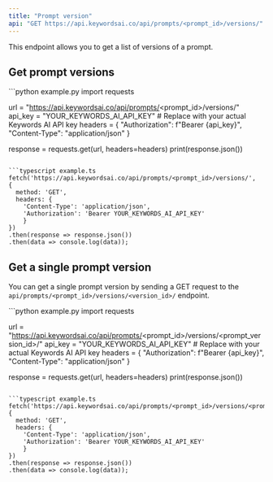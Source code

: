 ```yaml
---
title: "Prompt version"
api: "GET https://api.keywordsai.co/api/prompts/<prompt_id>/versions/"
---
```


This endpoint allows you to get a list of versions of a prompt.

## Get prompt versions

<CodeGroup>
```python example.py
import requests

url = "https://api.keywordsai.co/api/prompts/<prompt_id>/versions/"
api_key = "YOUR_KEYWORDS_AI_API_KEY" # Replace with your actual Keywords AI API key
headers = {
    "Authorization": f"Bearer {api_key}",
    "Content-Type": "application/json"
}

response = requests.get(url, headers=headers)
print(response.json())
```

```typescript example.ts
fetch('https://api.keywordsai.co/api/prompts/<prompt_id>/versions/', 
{
  method: 'GET',
  headers: {
    'Content-Type': 'application/json',
    'Authorization': 'Bearer YOUR_KEYWORDS_AI_API_KEY'
    }
})
.then(response => response.json())
.then(data => console.log(data));
```
</CodeGroup>

## Get a single prompt version

You can get a single prompt version by sending a GET request to the `api/prompts/<prompt_id>/versions/<version_id>/` endpoint.

<CodeGroup>
```python example.py
import requests

url = "https://api.keywordsai.co/api/prompts/<prompt_id>/versions/<prompt_version_id>/"
api_key = "YOUR_KEYWORDS_AI_API_KEY" # Replace with your actual Keywords AI API key
headers = {
    "Authorization": f"Bearer {api_key}",
    "Content-Type": "application/json"
}

response = requests.get(url, headers=headers)
print(response.json())
```

```typescript example.ts
fetch('https://api.keywordsai.co/api/prompts/<prompt_id>/versions/<prompt_version_id>/', 
{
  method: 'GET',
  headers: {
    'Content-Type': 'application/json',
    'Authorization': 'Bearer YOUR_KEYWORDS_AI_API_KEY'
    }
})
.then(response => response.json())
.then(data => console.log(data));
```
</CodeGroup>